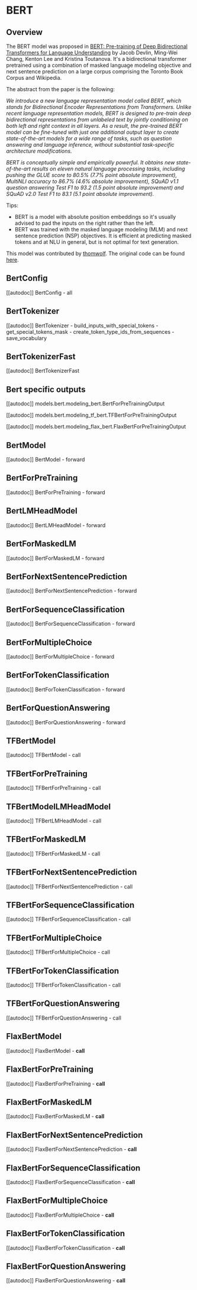 <!--Copyright 2020 The HuggingFace Team. All rights reserved.

Licensed under the Apache License, Version 2.0 (the "License"); you may not use this file except in compliance with
the License. You may obtain a copy of the License at

http://www.apache.org/licenses/LICENSE-2.0

Unless required by applicable law or agreed to in writing, software distributed under the License is distributed on
an "AS IS" BASIS, WITHOUT WARRANTIES OR CONDITIONS OF ANY KIND, either express or implied. See the License for the
specific language governing permissions and limitations under the License.
-->

# BERT

## Overview

The BERT model was proposed in [BERT: Pre-training of Deep Bidirectional Transformers for Language Understanding](https://arxiv.org/abs/1810.04805) by Jacob Devlin, Ming-Wei Chang, Kenton Lee and Kristina Toutanova. It's a
bidirectional transformer pretrained using a combination of masked language modeling objective and next sentence
prediction on a large corpus comprising the Toronto Book Corpus and Wikipedia.

The abstract from the paper is the following:

*We introduce a new language representation model called BERT, which stands for Bidirectional Encoder Representations
from Transformers. Unlike recent language representation models, BERT is designed to pre-train deep bidirectional
representations from unlabeled text by jointly conditioning on both left and right context in all layers. As a result,
the pre-trained BERT model can be fine-tuned with just one additional output layer to create state-of-the-art models
for a wide range of tasks, such as question answering and language inference, without substantial task-specific
architecture modifications.*

*BERT is conceptually simple and empirically powerful. It obtains new state-of-the-art results on eleven natural
language processing tasks, including pushing the GLUE score to 80.5% (7.7% point absolute improvement), MultiNLI
accuracy to 86.7% (4.6% absolute improvement), SQuAD v1.1 question answering Test F1 to 93.2 (1.5 point absolute
improvement) and SQuAD v2.0 Test F1 to 83.1 (5.1 point absolute improvement).*

Tips:

- BERT is a model with absolute position embeddings so it's usually advised to pad the inputs on the right rather than
  the left.
- BERT was trained with the masked language modeling (MLM) and next sentence prediction (NSP) objectives. It is
  efficient at predicting masked tokens and at NLU in general, but is not optimal for text generation.

This model was contributed by [thomwolf](https://huggingface.co/thomwolf). The original code can be found [here](https://github.com/google-research/bert).

## BertConfig

[[autodoc]] BertConfig
    - all

## BertTokenizer

[[autodoc]] BertTokenizer
    - build_inputs_with_special_tokens
    - get_special_tokens_mask
    - create_token_type_ids_from_sequences
    - save_vocabulary

## BertTokenizerFast

[[autodoc]] BertTokenizerFast

## Bert specific outputs

[[autodoc]] models.bert.modeling_bert.BertForPreTrainingOutput

[[autodoc]] models.bert.modeling_tf_bert.TFBertForPreTrainingOutput

[[autodoc]] models.bert.modeling_flax_bert.FlaxBertForPreTrainingOutput

## BertModel

[[autodoc]] BertModel
    - forward

## BertForPreTraining

[[autodoc]] BertForPreTraining
    - forward

## BertLMHeadModel

[[autodoc]] BertLMHeadModel
    - forward

## BertForMaskedLM

[[autodoc]] BertForMaskedLM
    - forward

## BertForNextSentencePrediction

[[autodoc]] BertForNextSentencePrediction
    - forward

## BertForSequenceClassification

[[autodoc]] BertForSequenceClassification
    - forward

## BertForMultipleChoice

[[autodoc]] BertForMultipleChoice
    - forward

## BertForTokenClassification

[[autodoc]] BertForTokenClassification
    - forward

## BertForQuestionAnswering

[[autodoc]] BertForQuestionAnswering
    - forward

## TFBertModel

[[autodoc]] TFBertModel
    - call

## TFBertForPreTraining

[[autodoc]] TFBertForPreTraining
    - call

## TFBertModelLMHeadModel

[[autodoc]] TFBertLMHeadModel
    - call

## TFBertForMaskedLM

[[autodoc]] TFBertForMaskedLM
    - call

## TFBertForNextSentencePrediction

[[autodoc]] TFBertForNextSentencePrediction
    - call

## TFBertForSequenceClassification

[[autodoc]] TFBertForSequenceClassification
    - call

## TFBertForMultipleChoice

[[autodoc]] TFBertForMultipleChoice
    - call

## TFBertForTokenClassification

[[autodoc]] TFBertForTokenClassification
    - call

## TFBertForQuestionAnswering

[[autodoc]] TFBertForQuestionAnswering
    - call

## FlaxBertModel

[[autodoc]] FlaxBertModel
    - __call__

## FlaxBertForPreTraining

[[autodoc]] FlaxBertForPreTraining
    - __call__

## FlaxBertForMaskedLM

[[autodoc]] FlaxBertForMaskedLM
    - __call__

## FlaxBertForNextSentencePrediction

[[autodoc]] FlaxBertForNextSentencePrediction
    - __call__

## FlaxBertForSequenceClassification

[[autodoc]] FlaxBertForSequenceClassification
    - __call__

## FlaxBertForMultipleChoice

[[autodoc]] FlaxBertForMultipleChoice
    - __call__

## FlaxBertForTokenClassification

[[autodoc]] FlaxBertForTokenClassification
    - __call__

## FlaxBertForQuestionAnswering

[[autodoc]] FlaxBertForQuestionAnswering
    - __call__
